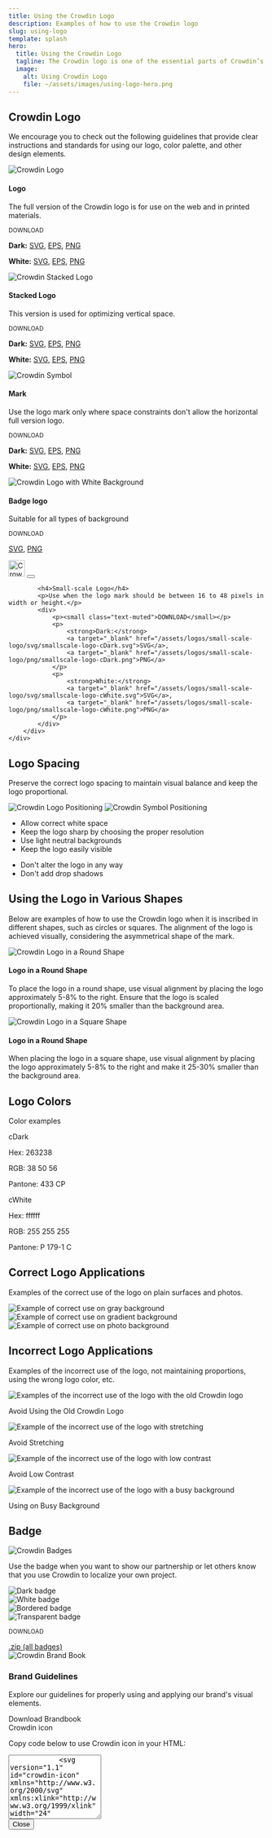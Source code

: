 ```yaml
---
title: Using the Crowdin Logo
description: Examples of how to use the Crowdin logo
slug: using-logo
template: splash
hero:
  title: Using the Crowdin Logo
  tagline: The Crowdin logo is one of the essential parts of Crowdin’s identity and recognizability. To ensure that our brand is communicated effectively and consistently, we’ve prepared some simple rules for those cases when you’ll be using the Crowdin logo.
  image:
    alt: Using Crowdin Logo
    file: ~/assets/images/using-logo-hero.png
---
```



<script>{`
    document.addEventListener('DOMContentLoaded', () => {
        var variableBackground = document.querySelectorAll('#white-logo, #plate-logo');
        for (var i = 0; i < variableBackground.length; i++){
            variableBackground[i].addEventListener("mouseenter", function (){
                this.style.backgroundImage = 'none';
                var hue = Math.floor(Math.random() * 360),
                    saturation =  Math.floor(Math.random() * 100),
                    lightness =  Math.floor(Math.random() * 50),
                    color = "hsl(" + hue + ", " + saturation + "%, " + lightness + "%)";
                this.style.backgroundColor = color;
            });
        }
    });
`}
</script>

## Crowdin Logo

We encourage you to check out the following guidelines that provide clear instructions and standards for using our logo, color palette, and other design elements.

<div class="all-logos">
    <div class="grid cols-1 sm:grid-cols-2 md:grid-cols-3 gap-8">
        <div class="all-logos__item all-logos__item--full !mt-0">
            <div class="logo-preview square-preview gray">
                <img class="no-shadow" src="/assets/logos/crowdin-core-logo.png" alt="Crowdin Logo"/>
            </div>
            <h4>Logo</h4>
            <p>The full version of the Crowdin logo is for use on the web and in printed materials.</p>
            <div>
                <p><small class="text-muted">DOWNLOAD</small></p>
                <p>
                    <strong>Dark:</strong>
                    <a target="_blank" href="/assets/logos/core-logo/svg/crowdin-core-logo-cDark.svg">SVG</a>,
                    <a target="_blank" href="/assets/logos/core-logo/eps/crowdin-core-logo-cDark.eps">EPS</a>,
                    <a target="_blank" href="/assets/logos/core-logo/png/crowdin-core-logo-cDark.png">PNG</a>
                </p>
                <p>
                    <strong>White:</strong>
                    <a target="_blank" href="/assets/logos/core-logo/svg/crowdin-core-logo-cWhite.svg">SVG</a>,
                    <a target="_blank" href="/assets/logos/core-logo/eps/crowdin-core-logo-cWhite.eps">EPS</a>,
                    <a target="_blank" href="/assets/logos/core-logo/png/crowdin-core-logo-cWhite.png">PNG</a>
                </p>
            </div>
        </div>
        <div class="col all-logos__item--full-stacked !mt-0">
            <div class="logo-preview square-preview gray">
                <img class="no-shadow" src="/assets/logos/crowdin-stacked-logo.png" alt="Crowdin Stacked Logo"/>
            </div>
            <h4>Stacked Logo</h4>
            <p>This version is used for optimizing vertical space.</p>
            <div>
                <p><small class="text-muted">DOWNLOAD</small></p>
                <p>
                    <strong>Dark:</strong>
                    <a target="_blank" href="/assets/logos/stacked-logo/svg/crowdin-stacked-logo-cDark.svg">SVG</a>,
                    <a target="_blank" href="/assets/logos/stacked-logo/eps/crowdin-stacked-logo-cDark.eps">EPS</a>,
                    <a target="_blank" href="/assets/logos/stacked-logo/png/crowdin-stacked-logo-cDark.png">PNG</a>
                </p>
                <p>
                    <strong>White:</strong>
                    <a target="_blank" href="/assets/logos/stacked-logo/svg/crowdin-stacked-logo-cWhite.svg">SVG</a>,
                    <a target="_blank" href="/assets/logos/stacked-logo/eps/crowdin-stacked-logo-cWhite.eps">EPS</a>,
                    <a target="_blank" href="/assets/logos/stacked-logo/png/crowdin-stacked-logo-cWhite.png">PNG</a>
                </p>
            </div>
        </div>
        <div class="all-logos__item all-logos__item--symbol !mt-0">
            <div class="logo-preview square-preview gray">
                <img class="no-shadow" src="/assets/logos/crowdin-dark-symbol.png" alt="Crowdin Symbol"/>
            </div>
            <h4>Mark</h4>
            <p>Use the logo mark only where space constraints don't allow the horizontal full version logo.</p>
            <div>
                <p><small class="text-muted">DOWNLOAD</small></p>
                <p>
                    <strong>Dark:</strong>
                    <a target="_blank" href="/assets/logos/symbol/svg/crowdin-symbol-cDark.svg">SVG</a>,
                    <a target="_blank" href="/assets/logos/symbol/eps/crowdin-symbol-cDark.eps">EPS</a>,
                    <a target="_blank" href="/assets/logos/symbol/png/crowdin-symbol-cDark.png">PNG</a>
                </p>
                <p>
                    <strong>White:</strong>
                    <a target="_blank" href="/assets/logos/symbol/svg/crowdin-symbol-cWhite.svg">SVG</a>,
                    <a target="_blank" href="/assets/logos/symbol/eps/crowdin-symbol-cWhite.eps">EPS</a>,
                    <a target="_blank" href="/assets/logos/symbol/png/crowdin-symbol-cWhite.png">PNG</a>
                </p>
            </div>
        </div>
        <div class="all-logos__item all-logos__item--full !mt-0">
            <div class="logo-preview square-preview transparent" id="plate-logo">
                <img class="no-shadow" src="/assets/logos/plate/png/crowdin-logo-with-plate.png" alt="Crowdin Logo with White Background" />
            </div>
            <h4>Badge logo</h4>
            <p>Suitable for all types of background</p>
            <div>
                <p><small class="text-muted">DOWNLOAD</small></p>
                <p>
                    <a target="_blank" href="/assets/logos/plate/svg/crowdin-logo-with-plate.svg">SVG</a>,
                    <a target="_blank" href="/assets/logos/plate/png/crowdin-logo-with-plate.png">PNG</a>
                </p>
            </div>
        </div>
        <div class="all-logos__item all-logos__item--icon !mt-0">
            <div class="logo-preview square-preview gray icon-preview d-flex flex-column">
                <Image width="32px" class="no-shadow" src={crowdinIconLogo} alt="Crowdin Icon Logo" />
                <button type="button" class="show-code cursor-pointer" onclick={`window.dialog.showModal()`}>
                  <Icon name="mdi:code-tags" size={28} />
                </button>
            </div>

            <h4>Small-scale Logo</h4>
            <p>Use when the logo mark should be between 16 to 48 pixels in width or height.</p>
            <div>
                <p><small class="text-muted">DOWNLOAD</small></p>
                <p>
                    <strong>Dark:</strong>
                    <a target="_blank" href="/assets/logos/small-scale-logo/svg/smallscale-logo-cDark.svg">SVG</a>,
                    <a target="_blank" href="/assets/logos/small-scale-logo/png/smallscale-logo-cDark.png">PNG</a>
                </p>
                <p>
                    <strong>White:</strong>
                    <a target="_blank" href="/assets/logos/small-scale-logo/svg/smallscale-logo-cWhite.svg">SVG</a>,
                    <a target="_blank" href="/assets/logos/small-scale-logo/png/smallscale-logo-cWhite.png">PNG</a>
                </p>
            </div>
        </div>
    </div>
</div>

## Logo Spacing

Preserve the correct logo spacing to maintain visual balance and keep the logo proportional.

<div class="examples-spacing">
    <div class="logo-preview gray logos-2">
        <img class="no-shadow" src="/assets/logos/examples/spacing-logo-example.png" alt="Crowdin Logo Positioning"/>
        <img class="no-shadow" src="/assets/logos/examples/spacing-symbol-example.png" alt="Crowdin Symbol Positioning"/>
    </div>
</div>

<div class="grid grid-cols-1 sm:grid-cols-2 gap-8">
    <div>
        <ul class="dos-donts-list">
            <li class="item item--do">Allow correct white space</li>
            <li class="item item--do">Keep the logo sharp by choosing the proper resolution</li>
            <li class="item item--do">Use light neutral backgrounds</li>
            <li class="item item--do">Keep the logo easily visible</li>
        </ul>
    </div>
    <div>
        <ul class="dos-donts-list">
            <li class="item item--dont">Don't alter the logo in any way</li>
            <li class="item item--dont">Don't add drop shadows</li>
        </ul>
    </div>
</div>

## Using the Logo in Various Shapes

Below are examples of how to use the Crowdin logo when it is inscribed in different shapes, such as circles or squares. The alignment of the logo is achieved visually, considering the asymmetrical shape of the mark.

<div class="grid grid-cols-1 sm:grid-cols-2 gap-8">
    <div class="all-logos__item all-logos__item--full !mt-0">
        <div class="logo-preview square-preview gray">
            <img class="no-shadow" src="/assets/logos/positioning/circle.png" alt="Crowdin Logo in a Round Shape" />
        </div>
        <h4>Logo in a Round Shape</h4>
        <p>To place the logo in a round shape, use visual alignment by placing the logo approximately 5-8% to the right. Ensure that the logo is scaled proportionally, making it 20% smaller than the background area.</p>
    </div>
    <div class="all-logos__item all-logos__item--full !mt-0">
        <div class="logo-preview square-preview gray">
            <img class="no-shadow" src="/assets/logos/positioning/square.png" alt="Crowdin Logo in a Square Shape" />
        </div>
        <h4>Logo in a Round Shape</h4>
        <p>When placing the logo in a square shape, use visual alignment by placing the logo approximately 5-8% to the right and make it 25-30% smaller than the background area.</p>
    </div>
</div>

## Logo Colors

Color examples

<div class="color-usage">
    <div class="grid grid-cols-1 sm:grid-cols-2 gap-8">
        <div class="!mt-0">
            <div class="logo-preview color-preview dark">
              <p class="font-bold">cDark</p>
              <p>Hex: 263238</p>
              <p>RGB: 38  50  56</p>
              <p>Pantone: 433 CP</p>
            </div>
        </div>
        <div class="!mt-0">
            <div class="logo-preview color-preview white">
              <p class="font-bold">cWhite</p>
              <p>Hex: ffffff</p>
              <p>RGB: 255  255  255</p>
              <p>Pantone: P 179-1 C</p>
            </div>
        </div>
    </div>
</div>

## Correct Logo Applications

Examples of the correct use of the logo on plain surfaces and photos.

<div class="logo-application">
    <div class="grid grid-cols-1 sm:grid-cols-2 md:grid-cols-3 gap-8">
        <div class="!mt-0">
            <div class="logo-preview gray">
                <img class="no-shadow mx-auto" src="/assets/logos/core-logo/svg/crowdin-core-logo-cDark.svg" alt="Example of correct use on gray background" />
            </div>
        </div>
        <div class="!mt-0">
            <div class="logo-preview gradient" id="white-logo">
                <img class="no-shadow mx-auto" src="/assets/logos/core-logo/svg/crowdin-core-logo-cWhite.svg" alt="Example of correct use on gradient background" />
            </div>
        </div>
        <div class="!mt-0">
            <div class="logo-preview photo">
                <img class="no-shadow" src="/assets/logos/core-logo/svg/crowdin-core-logo-cWhite.svg" alt="Example of correct use on photo background" />
            </div>
        </div>
    </div>
</div>

## Incorrect Logo Applications

Examples of the incorrect use of the logo, not maintaining proportions, using the wrong logo color, etc.

<div class="logo-application logo-application--incorrect">
    <div class="grid grid-cols-1 sm:grid-cols-2 md:grid-cols-3 gap-8">
        <div class="!mt-0">
            <div class="logo-preview gray">
                <img
                    class="m-auto no-shadow"
                    src="/assets/logos/examples/old-logo-dont.png"
                    alt="Examples of the incorrect use of the logo with the old Crowdin logo"
                    style=" max-height: 170px; width: auto;"
                />
            </div>
            <div class="dos-donts-list">
                <p class="item item--dont">Avoid Using the Old Crowdin Logo</p>
            </div>
        </div>
        <div class="!mt-0">
            <div class="logo-preview gray">
                <img
                    class="distorted no-shadow no-styles"
                    src="/assets/logos/core-logo/png/crowdin-core-logo-cDark.png"
                    alt="Example of the incorrect use of the logo with stretching"
                />
            </div>
            <div class="dos-donts-list">
                <p class="item item--dont">Avoid Stretching</p>
            </div>
        </div>
        <div class="!mt-0">
            <div class="logo-preview dark-gray">
                <img
                    class="no-shadow mx-auto"
                    src="/assets/logos/core-logo/svg/crowdin-core-logo-cDark.svg"
                    alt="Example of the incorrect use of the logo with low contrast"
                />
            </div>
            <div class="dos-donts-list">
                <p class="item item--dont">Avoid Low Contrast</p>
            </div>
        </div>
        <div class="col-sm-4">
            <div class="logo-preview photo photo--busy">
                <img
                    class="no-shadow mx-auto"
                    src="/assets/logos/core-logo/svg/crowdin-core-logo-cWhite.svg"
                    alt="Example of the incorrect use of the logo with a busy background"
                />
            </div>
            <div class="dos-donts-list">
                <p class="item item--dont">Using on Busy Background</p>
            </div>
        </div>
    </div>
</div>

## Badge

<Image class="no-shadow mb-8" src={badgesImage} alt="Crowdin Badges" />

Use the badge when you want to show our partnership or let others know that you use Crowdin to localize your own project.

<div class="logo-preview gray badges mb-8 logos-4">
    <div class="badge-item !mt-0">
        <img class="no-shadow mb-2" src="/assets/badges/localization-at-dark-rounded@1x.svg" alt="Dark badge" />
    </div>
    <div class="badge-item !mt-0">
        <img class="no-shadow mb-2" src="/assets/badges/localization-at-white-rounded@1x.svg" alt="White badge" />
    </div>
    <div class="badge-item !mt-0">
        <img class="no-shadow mb-2" src="/assets/badges/localization-at-white-rounded-bordered@1x.svg" alt="Bordered badge" />
    </div>
    <div class="badge-item !mt-0">
        <img class="no-shadow" src="/assets/badges/localization-at-transparent@1x.svg" alt="Transparent badge" />
    </div>
</div>

<div class={'!mb-20'}>
    <p><small class="text-muted">DOWNLOAD</small></p>
    <a href="/assets/badges/localization-at-crowdin–badges.zip">.zip (all badges)</a>
</div>

<div class={'border p-8 !mt-8 grid grid-cols-8 mb-8 rounded-lg'}>
  <div class={'relative col-span-3 md:col-span-2'}>
    <Image class="no-shadow mb-8 absolute -translate-y-2/4 top-2/4" src={brandBook} alt="Crowdin Brand Book" />
  </div>
  <div class={'col-span-5 md:col-span-6'}>
    <div className="flex flex-col">
      <h3>Brand Guidelines</h3>
      <p>Explore our guidelines for properly using and applying our brand's visual elements.</p>
      <LinkButton class={'self-start'} href="/crowdin_brand_guidlines_4q_2024.pdf" variant="primary" iconPlacement="start" icon="document" target="_blank">Download Brandbook</LinkButton>
    </div>
  </div>
</div>


<Modal id="dialog" open="Open modal">
    <span slot="header" class="font-bold">Crowdin icon</span>
    <main slot="main">
        <p class="text-left mb-3">Copy code below to use Crowdin icon in your HTML:</p>
        <textarea class="form-control" readonly id="exampleFormControlTextarea1" rows="8">
            <svg version="1.1" id="crowdin-icon" xmlns="http://www.w3.org/2000/svg" xmlns:xlink="http://www.w3.org/1999/xlink" width="24" height="24" x="0px" y="0px" viewBox="0 0 24 24" fill="black" style="enable-background:new 0 0 24 24;" xml:space="preserve"> <path d="M15.8,17.4c-0.6,0-1.1-0.2-1.5-0.5c-0.5-0.4-0.9-1-0.9-1.7c0-0.4,0.4-0.4,0.4-0.4h0.9c0.3,0,0.4,0.4,0.4,0.5 c0.1,1,0.7,1.4,1.1,1.6C16.4,17,16.3,17.4,15.8,17.4L15.8,17.4z M10.6,12.5l-1.8-0.2C8,12,8,11.3,8.1,11.1c0.1-0.7,0.4-1.4,0.7-2 c0.5-0.7,1.2-1.4,2.1-1.9c1.7-1,4.1-1.6,6.7-1.6c1.9,0,3.9,0.3,3.9,0.3c0.2,0,0.3,0.2,0.3,0.4c0,0.2-0.1,0.4-0.3,0.4h-0.8 c-2.7,0-4.6,0.4-6,1.2s-2.4,2-3,3.7C11.6,11.7,11.4,12.6,10.6,12.5L10.6,12.5z M12.9,19.8c-1.3,0-2.6-0.6-3.5-1.6 c-0.8-0.9-1.3-1.8-1.4-2.9c-0.1-0.8,0.3-1,0.7-1l1.8,0.2c0.4,0.1,0.7,0.3,0.8,0.8c0.4,2.5,1.9,3.5,2.9,3.8c0.2,0,0.3,0.1,0.3,0.3 c0,0.2-0.1,0.3-0.3,0.4C13.7,19.8,13.3,19.8,12.9,19.8L12.9,19.8z M9.1,22c-0.7,0-1.4-0.1-2.1-0.2c-1.1-0.2-2-0.5-2.8-1.1 c-1.9-1.2-3-3.4-3.2-5.9c0-0.6-0.1-1.8,1.3-1.7c0.6,0,1.5,0.3,2.2,0.5c0.8,0.2,1.2,0.9,1.2,1.5c0,3.6,3.2,6,4.6,6 c0.6,0,0.4,0.7,0.1,0.7C10,22,9.4,22,9.1,22L9.1,22z M4.2,11.5c-0.6-0.1-1.1-0.3-1.6-0.5C1,10.6,1.3,8.9,1.4,8.5 c1.5-4.4,6.2-5.9,10-6.3c3.6-0.4,7.3-0.1,10.8,0.9c0.3,0.1,1.2,0.3,0.7,0.8c-0.3,0.3-1.6,0-1.9,0c-2-0.2-4.1-0.2-6.1,0.1 c-2.2,0.3-4.4,1-6.1,2.5c-1,0.7-2.5,3.2-2.5,3.5C6.2,10.3,5.8,11.7,4.2,11.5L4.2,11.5z M13.3,12.3c0.3-1.4,1.7-3.6,5.9-3.4 c1,0,0.5,0.7,0,0.7c-2.4-0.1-3.5,1.5-4.1,3c-0.2,0.5-0.6,0.6-1.2,0.5C13.6,13,13.2,13,13.3,12.3L13.3,12.3z" /></svg>
        </textarea>
    </main>
    <button slot="close">Close</button>
</Modal>
